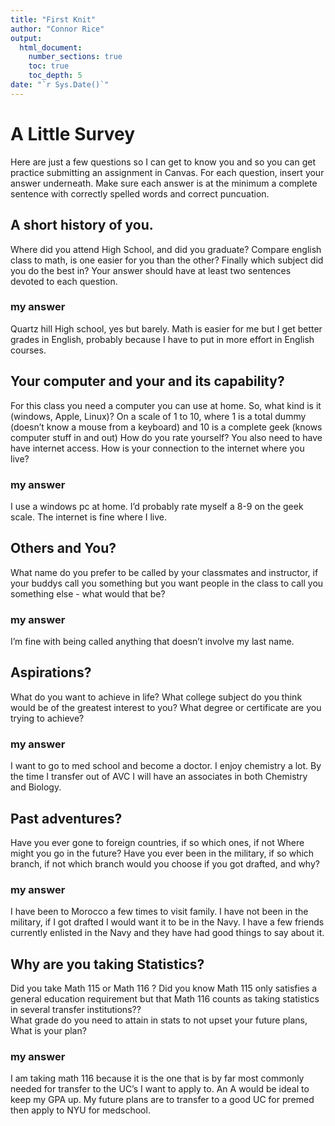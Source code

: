```yaml
---
title: "First Knit"
author: "Connor Rice"
output: 
  html_document:
    number_sections: true
    toc: true
    toc_depth: 5
date: "`r Sys.Date()`"   
---
```


# A Little Survey

Here are just a few questions so I can get to know you and so you can get practice submitting an assignment in Canvas. For each question, insert your answer underneath. Make sure each answer is at the minimum a complete sentence with correctly spelled words and correct puncuation.

## A short history of you.

Where did you attend High School, and did you graduate? Compare english class to math, is one easier for you than the other? Finally which subject did you do the best in? Your answer should have at least two sentences devoted to each question.

### my answer

Quartz hill High school, yes but barely. Math is easier for me but I get better grades in English, probably because I have to put in more effort in English courses.

## Your computer and your and its capability?

For this class you need a computer you can use at home. So, what kind is it (windows, Apple, Linux)? On a scale of 1 to 10, where 1 is a total dummy (doesn't know a mouse from a keyboard) and 10 is a complete geek (knows computer stuff in and out) How do you rate yourself? You also need to have have internet access. How is your connection to the internet where you live?

### my answer

I use a windows pc at home. I'd probably rate myself a 8-9 on the geek scale. The internet is fine where I live.

## Others and You?

What name do you prefer to be called by your classmates and instructor, if your buddys call you something but you want people in the class to call you something else - what would that be?

### my answer

I'm fine with being called anything that doesn't involve my last name.

## Aspirations?

What do you want to achieve in life? What college subject do you think would be of the greatest interest to you? What degree or certificate are you trying to achieve?

### my answer

I want to go to med school and become a doctor. I enjoy chemistry a lot. By the time I transfer out of AVC I will have an associates in both Chemistry and Biology.

## Past adventures?

Have you ever gone to foreign countries, if so which ones, if not Where might you go in the future? Have you ever been in the military, if so which branch, if not which branch would you choose if you got drafted, and why?

### my answer

I have been to Morocco a few times to visit family. I have not been in the military, if I got drafted I would want it to be in the Navy. I have a few friends currently enlisted in the Navy and they have had good things to say about it.

## Why are you taking Statistics?

Did you take Math 115 or Math 116 ? Did you know Math 115 only satisfies a general education requirement but that Math 116 counts as taking statistics in several transfer institutions??\
What grade do you need to attain in stats to not upset your future plans, What is your plan?

### my answer

I am taking math 116 because it is the one that is by far most commonly needed for transfer to the UC's I want to apply to. An A would be ideal to keep my GPA up. My future plans are to transfer to a good UC for premed then apply to NYU for medschool.
